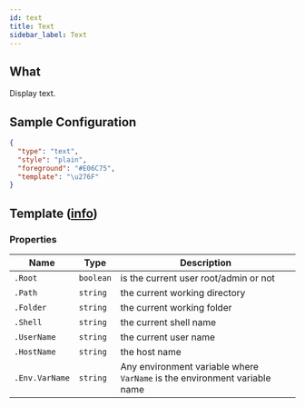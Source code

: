 ```yaml
---
id: text
title: Text
sidebar_label: Text
---
```


## What

Display text.

## Sample Configuration

```json
{
  "type": "text",
  "style": "plain",
  "foreground": "#E06C75",
  "template": "\u276F"
}
```

## Template ([info][templates])

### Properties

| Name           | Type      | Description                                                               |
| -------------- | --------- | ------------------------------------------------------------------------- |
| `.Root`        | `boolean` | is the current user root/admin or not                                     |
| `.Path`        | `string`  | the current working directory                                             |
| `.Folder`      | `string`  | the current working folder                                                |
| `.Shell`       | `string`  | the current shell name                                                    |
| `.UserName`    | `string`  | the current user name                                                     |
| `.HostName`    | `string`  | the host name                                                             |
| `.Env.VarName` | `string`  | Any environment variable where `VarName` is the environment variable name |

[coloring]: /docs/configuration/colors
[templates]: /docs/configuration/templates
